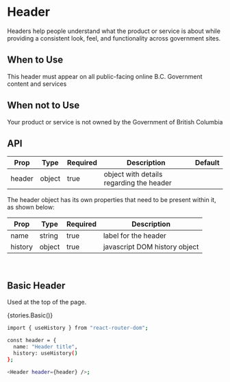 
<Meta title="Header" component={Header} />

# Header

Headers help people understand what the product or service is about while providing a consistent
look, feel, and functionality across government sites.

## When to Use

This header must appear on all public-facing online B.C. Government content and services

## When not to Use

Your product or service is not owned by the Government of British Columbia

## API

| Prop   | Type   | Required | Description                              | Default |
| ------ | ------ | -------- | ---------------------------------------- | ------- |
| header | object | true     | object with details regarding the header |         |

The header object has its own properties that need to be present within it, as shown below:

| Prop    | Type   | Required | Description                   |
| ------- | ------ | -------- | ----------------------------- |
| name    | string | true     | label for the header          |
| history | object | true     | javascript DOM history object |

<br />

## Basic Header

Used at the top of the page.

<Story name="Basic Header">{stories.Basic()}</Story>

```bash
import { useHistory } from "react-router-dom";

const header = {
  name: "Header title",
  history: useHistory()
};

<Header header={header} />;
```

